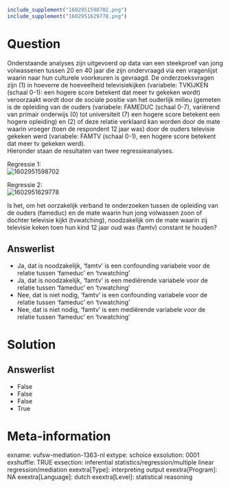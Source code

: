 ```{r, echo = FALSE, results = "hide"}
include_supplement("1602951598702.png")
include_supplement("1602951629778.png")
```

Question
========
Onderstaande analyses zijn uitgevoerd op data van een steekproef van
jong volwassenen tussen 20 en 40 jaar die zijn ondervraagd via een
vragenlijst waarin naar hun culturele voorkeuren is gevraagd. De
onderzoeksvragen zijn (1) in hoeverre de hoeveelheid televisiekijken
(variabele: TVKIJKEN (schaal 0-1): een hogere score betekent dat meer tv
gekeken wordt) veroorzaakt wordt door de sociale positie van het
ouderlijk milieu (gemeten is de opleiding van de ouders (variabele:
FAMEDUC (schaal 0-7), variërend van primair onderwijs (0) tot
universiteit (7) een hogere score betekent een hogere opleiding) en (2)
of deze relatie verklaard kan worden door de mate waarin vroeger (toen
de respondent 12 jaar was) door de ouders televisie gekeken werd
(variabele: FAMTV (schaal 0-1), een hogere score betekent dat meer tv
gekeken werd).  
Hieronder staan de resultaten van twee regressieanalyses.  
  
Regressie 1:  
<img src="1602951598702.png" class="fr-fic fr-dii tvcss_2"
alt="1602951598702" />  
  
Regressie 2:  
<img src="1602951629778.png" class="fr-fic fr-dii tvcss_3"
alt="1602951629778" />  
  
  
Is het, om het oorzakelijk verband te onderzoeken tussen de opleiding
van de ouders (fameduc) en de mate waarin hun jong volwassen zoon of
dochter televisie kijkt (tvwatching), noodzakelijk om de mate waarin zij
televisie keken toen hun kind 12 jaar oud was (famtv) constant te
houden?

Answerlist
----------
* Ja, dat is noodzakelijk, ‘famtv’ is een confounding variabele voor de
  relatie tussen ‘fameduc’ en ‘tvwatching’
* Ja, dat is noodzakelijk, ‘famtv’ is een mediërende variabele voor de
  relatie tussen ‘fameduc’ en ‘tvwatching’
* Nee, dat is niet nodig, ‘famtv’ is een confounding variabele voor de
  relatie tussen ‘fameduc’ en ‘tvwatching’
* Nee, dat is niet nodig, ‘famtv’ is een mediërende variabele voor de
  relatie tussen ‘fameduc’ en ‘tvwatching’

Solution
========










Answerlist
----------
* False
* False
* False
* True

Meta-information
================
exname: vufsw-mediation-1363-nl
extype: schoice
exsolution: 0001
exshuffle: TRUE
exsection: inferential statistics/regression/multiple linear regression/mediation
exextra[Type]: interpreting output
exextra[Program]: NA
exextra[Language]: dutch
exextra[Level]: statistical reasoning

